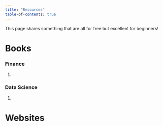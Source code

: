 ```yaml
---
title: "Resources"
table-of-contents: true
---
```


This page shares something that are all for free but excellent for beginners!

# Books

### Finance

1.  

### Data Science

1.  

# Websites
